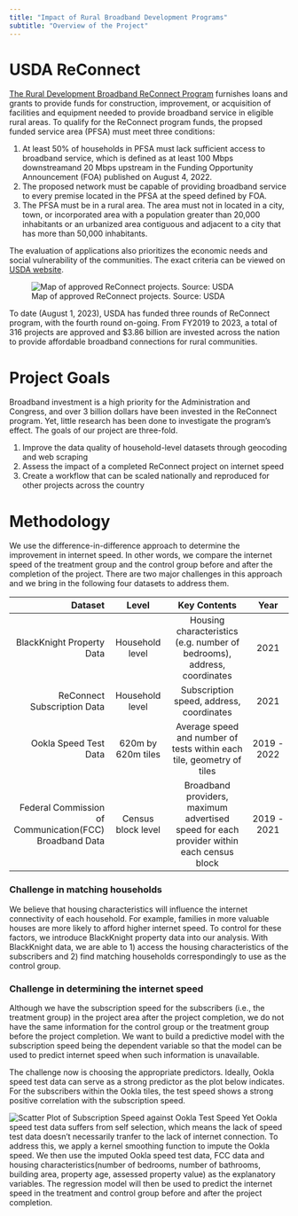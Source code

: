 ```yaml
---
title: "Impact of Rural Broadband Development Programs"
subtitle: "Overview of the Project"
---
```


# USDA ReConnect

[The Rural Development Broadband ReConnect Program](https://www.usda.gov/reconnect) furnishes loans and grants to provide funds for construction, improvement, or acquisition of facilities and equipment needed to provide broadband service in eligible rural areas. To qualify for the ReConnect program funds, the propsed funded service area (PFSA) must meet three conditions:

1. At least 50% of households in PFSA must lack sufficient access to broadband service, which is defined as at least 100 Mbps downstreamand 20 Mbps upstream in the Funding Opportunity Announcement (FOA) published on August 4, 2022.
2. The proposed network must be capable of providing broadband service to every premise located in the PFSA at the speed defined by FOA.
3. The PFSA must be in a rural area. The area must not in located in a city, town, or incorporated area with a population greater than 20,000 inhabitants or an urbanized area contiguous and adjacent to a city that has more than 50,000 inhabitants.

The evaluation of applications also prioritizes the economic needs and social vulnerability of the communities. The exact criteria can be viewed on [USDA website](https://www.usda.gov/reconnect/evaluation-criteria).

![Map of approved ReConnect projects. Source: USDA](img/reconnect_map.png)

To date (August 1, 2023), USDA has funded three rounds of ReConnect program, with the fourth round on-going. From FY2019 to 2023, a total of 316 projects are approved and $3.86 billion are invested across the nation to provide affordable broadband connections for rural communities.

# Project Goals

Broadband investment is a high priority for the Administration and Congress, and over 3 billion dollars have been invested in the ReConnect program. Yet, little research has been done to investigate the program's effect. The goals of our project are three-fold.

1. Improve the data quality of household-level datasets through geocoding and web scraping
2. Assess the impact of a completed ReConnect project on internet speed
3. Create a workflow that can be scaled nationally and reproduced for other projects across the country

# Methodology

We use the difference-in-difference approach to determine the improvement in internet speed. In other words, we compare the internet speed of the treatment group and the control group before and after the completion of the project. There are two major challenges in this approach and we bring in the following four datasets to address them. 

|    Dataset  |      Level        |      Key Contents       | Year |
|------------:|:-----------------:|:--------------------------:|:---------------:|
| BlackKnight Property Data |  Household level  | Housing characteristics (e.g. number of bedrooms), address, coordinates |  2021 |
| ReConnect Subscription Data | Household level | Subscription speed, address, coordinates |  2021 | 
| Ookla Speed Test Data |    620m by 620m tiles     |    Average speed and number of tests within each tile, geometry of tiles     |    2019 - 2022 | 
| Federal Commission of Communication(FCC) Broadband Data |        Census block level       |   Broadband providers, maximum advertised speed for each provider within each census block     |    2019 - 2021 |

### Challenge in matching households
We believe that housing characteristics will influence the internet connectivity of each household. For example, families in more valuable houses are more likely to afford higher internet speed. To control for these factors, we introduce BlackKnight property data into our analysis. With BlackKnight data, we are able to 1) access the housing characteristics of the subscribers and 2) find matching households correspondingly to use as the control group.

### Challenge in determining the internet speed
Although we have the subscription speed for the subscribers (i.e., the treatment group) in the project area after the project completion, we do not have the same information for the control group or the treatment group before the project completion. We want to build a predictive model with the subscription speed being the dependent variable so that the model can be used to predict internet speed when such information is unavailable. 

The challenge now is choosing the appropriate predictors. Ideally, Ookla speed test data can serve as a strong predictor as the plot below indicates. For the subscribers within the Ookla tiles, the test speed shows a strong positive correlation with the subscription speed.

![Scatter Plot of Subscription Speed against Ookla Test Speed](img/prelim.png)
Yet Ookla speed test data suffers from self selection, which means the lack of speed test data doesn't necessarily tranfer to the lack of internet connection. To address this, we apply a kernel smoothing function to impute the Ookla speed. We then use the imputed Ookla speed test data, FCC data and housing characteristics(number of bedrooms, number of bathrooms, building area, property age, assessed property value) as the explanatory variables. The regression model will then be used to predict the internet speed in the treatment and control group before and after the project completion.


